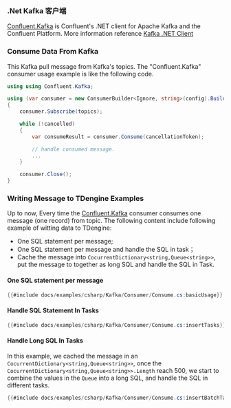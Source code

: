 ### .Net Kafka 客户端

[Confluent.Kafka](https://www.nuget.org/packages/Confluent.Kafka/1.9.4-RC1#readme-body-tab) is Confluent's .NET client for Apache Kafka and the Confluent Platform. More information reference [Kafka .NET Client](https://docs.confluent.io/kafka-clients/dotnet/current/overview.html#dotnet-installation)

### Consume Data From Kafka


This Kafka pull message from Kafka's topics. The "Confluent.Kafka" consumer usage example is like the following code.

```csharp
using using Confluent.Kafka;

using (var consumer = new ConsumerBuilder<Ignore, string>(config).Build())
{
    consumer.Subscribe(topics);

    while (!cancelled)
    {
        var consumeResult = consumer.Consume(cancellationToken);

        // handle consumed message.
        ...
    }

    consumer.Close();
}
```

### Writing Message to TDengine Examples

Up to now, Every time the [Confluent.Kafka](https://www.nuget.org/packages/Confluent.Kafka/1.9.4-RC1#readme-body-tab) consumer consumes one message (one record) from topic. The following content include following example of witting data to TDengine:

* One SQL statement per message;
* One SQL statement per message and handle the SQL in task；
* Cache the message into `CocurrentDictionary<string,Queue<string>>`, put the message to together as long SQL and handle the SQL in Task.


#### One SQL statement per message

```csharp
{{#include docs/examples/csharp/Kafka/Consumer/Consume.cs:basicUsage}}
```

#### Handle SQL Statement In Tasks

```csharp
{{#include docs/examples/csharp/Kafka/Consumer/Consume.cs:insertTasks}}
```

#### Handle Long SQL In Tasks

In this example, we cached the message in an `CocurrentDictionary<string,Queue<string>>`, once the `CocurrentDictionary<string,Queue<string>>.Length` reach 500, we start to combine the values in the `Queue` into a long SQL, and handle the SQL in different tasks.

```csharp
{{#include docs/examples/csharp/Kafka/Consumer/Consume.cs:insertBatchTasks}}
```
